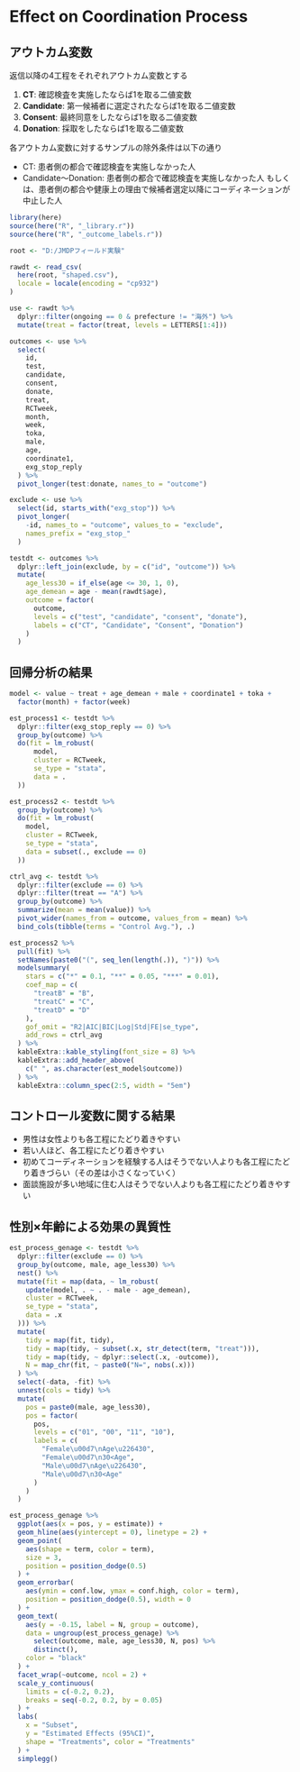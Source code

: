 
# Effect on Coordination Process

## アウトカム変数

返信以降の4工程をそれぞれアウトカム変数とする

1. **CT**: 確認検査を実施したならば1を取る二値変数
1. **Candidate**: 第一候補者に選定されたならば1を取る二値変数
1. **Consent**: 最終同意をしたならば1を取る二値変数
1. **Donation**: 採取をしたならば1を取る二値変数

各アウトカム変数に対するサンプルの除外条件は以下の通り

- CT: 患者側の都合で確認検査を実施しなかった人
- Candidate～Donation: 患者側の都合で確認検査を実施しなかった人
もしくは、患者側の都合や健康上の理由で候補者選定以降にコーディネーションが中止した人

```r
library(here)
source(here("R", "_library.r"))
source(here("R", "_outcome_labels.r"))
```

```r
root <- "D:/JMDPフィールド実験"

rawdt <- read_csv(
  here(root, "shaped.csv"),
  locale = locale(encoding = "cp932")
)

use <- rawdt %>%
  dplyr::filter(ongoing == 0 & prefecture != "海外") %>%
  mutate(treat = factor(treat, levels = LETTERS[1:4]))

outcomes <- use %>%
  select(
    id,
    test,
    candidate,
    consent,
    donate,
    treat,
    RCTweek,
    month,
    week,
    toka,
    male,
    age,
    coordinate1,
    exg_stop_reply
  ) %>%
  pivot_longer(test:donate, names_to = "outcome")

exclude <- use %>%
  select(id, starts_with("exg_stop")) %>%
  pivot_longer(
    -id, names_to = "outcome", values_to = "exclude",
    names_prefix = "exg_stop_"
  )

testdt <- outcomes %>%
  dplyr::left_join(exclude, by = c("id", "outcome")) %>%
  mutate(
    age_less30 = if_else(age <= 30, 1, 0),
    age_demean = age - mean(rawdt$age),
    outcome = factor(
      outcome,
      levels = c("test", "candidate", "consent", "donate"),
      labels = c("CT", "Candidate", "Consent", "Donation")
    )
  )
```

## 回帰分析の結果

```r
model <- value ~ treat + age_demean + male + coordinate1 + toka +
  factor(month) + factor(week)

est_process1 <- testdt %>%
  dplyr::filter(exg_stop_reply == 0) %>%
  group_by(outcome) %>%
  do(fit = lm_robust(
      model,
      cluster = RCTweek,
      se_type = "stata",
      data = .
  ))

est_process2 <- testdt %>%
  group_by(outcome) %>%
  do(fit = lm_robust(
    model,
    cluster = RCTweek,
    se_type = "stata",
    data = subset(., exclude == 0)
  ))
```

```r
ctrl_avg <- testdt %>%
  dplyr::filter(exclude == 0) %>%
  dplyr::filter(treat == "A") %>%
  group_by(outcome) %>%
  summarize(mean = mean(value)) %>%
  pivot_wider(names_from = outcome, values_from = mean) %>%
  bind_cols(tibble(terms = "Control Avg."), .)

est_process2 %>%
  pull(fit) %>%
  setNames(paste0("(", seq_len(length(.)), ")")) %>%
  modelsummary(
    stars = c("*" = 0.1, "**" = 0.05, "***" = 0.01),
    coef_map = c(
      "treatB" = "B",
      "treatC" = "C",
      "treatD" = "D"
    ),
    gof_omit = "R2|AIC|BIC|Log|Std|FE|se_type",
    add_rows = ctrl_avg
  ) %>%
  kableExtra::kable_styling(font_size = 8) %>%
  kableExtra::add_header_above(
    c(" ", as.character(est_model$outcome))
  ) %>%
  kableExtra::column_spec(2:5, width = "5em")
```

## コントロール変数に関する結果

- 男性は女性よりも各工程にたどり着きやすい
- 若い人ほど、各工程にたどり着きやすい
- 初めてコーディネーションを経験する人はそうでない人よりも各工程にたどり着きづらい（その差は小さくなっていく）
- 面談施設が多い地域に住む人はそうでない人よりも各工程にたどり着きやすい

## 性別×年齢による効果の異質性

```r
est_process_genage <- testdt %>%
  dplyr::filter(exclude == 0) %>%
  group_by(outcome, male, age_less30) %>%
  nest() %>%
  mutate(fit = map(data, ~ lm_robust(
    update(model, . ~ . - male - age_demean),
    cluster = RCTweek,
    se_type = "stata",
    data = .x
  ))) %>%
  mutate(
    tidy = map(fit, tidy),
    tidy = map(tidy, ~ subset(.x, str_detect(term, "treat"))),
    tidy = map(tidy, ~ dplyr::select(.x, -outcome)),
    N = map_chr(fit, ~ paste0("N=", nobs(.x)))
  ) %>%
  select(-data, -fit) %>%
  unnest(cols = tidy) %>%
  mutate(
    pos = paste0(male, age_less30),
    pos = factor(
      pos,
      levels = c("01", "00", "11", "10"),
      labels = c(
        "Female\u00d7\nAge\u226430",
        "Female\u00d7\n30<Age",
        "Male\u00d7\nAge\u226430",
        "Male\u00d7\n30<Age"
      )
    )
  )
```

```r
est_process_genage %>%
  ggplot(aes(x = pos, y = estimate)) +
  geom_hline(aes(yintercept = 0), linetype = 2) +
  geom_point(
    aes(shape = term, color = term),
    size = 3,
    position = position_dodge(0.5)
  ) +
  geom_errorbar(
    aes(ymin = conf.low, ymax = conf.high, color = term),
    position = position_dodge(0.5), width = 0
  ) +
  geom_text(
    aes(y = -0.15, label = N, group = outcome),
    data = ungroup(est_process_genage) %>%
      select(outcome, male, age_less30, N, pos) %>%
      distinct(),
    color = "black"
  ) +
  facet_wrap(~outcome, ncol = 2) +
  scale_y_continuous(
    limits = c(-0.2, 0.2),
    breaks = seq(-0.2, 0.2, by = 0.05)
  ) +
  labs(
    x = "Subset",
    y = "Estimated Effects (95%CI)",
    shape = "Treatments", color = "Treatments"
  ) +
  simplegg()
```
